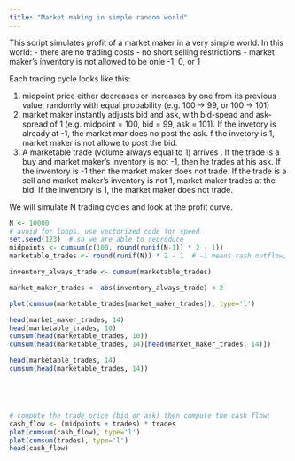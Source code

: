 ```yaml
---
title: "Market making in simple random world"
---
```


This script simulates profit of a market maker in a very simple world. In this world:
- there are no trading costs
- no short selling restrictions
- market maker's inventory is not allowed to be onle -1, 0, or 1

Each trading cycle looks like this:

1. midpoint price either decreases or increases by one from its previous value, randomly with equal probability (e.g. 100 -> 99, or 100 -> 101)
2. market maker instantly adjusts bid and ask, with bid-spead and ask-spread of 1 (e.g. midpoint = 100, bid = 99, ask = 101). If the invetory is already at -1, the market mar does no post the ask. f the invetory is 1, market maker is not allowe to post the bid.
3. A marketable trade (volume always equal to 1) arrives . If the trade is a buy and market maker's inventory is not -1, then he trades at his ask. If the inventory is -1 then the market maker does not trade. If the trade is a sell and market maker's inventory is not 1, market maker trades at the bid. If the inventory is 1, the market maker does not trade. 

We will simulate N trading cycles and look at the profit curve.


```r
N <- 10000
# avoid for loops, use vectorized code for speed
set.seed(123)  # so we are able to reproduce
midpoints <- cumsum(c(100, round(runif(N-1)) * 2 - 1))
marketable_trades <- round(runif(N)) * 2 - 1  # -1 means cash outflow, so market maker buys, or equivalently the bid is hit 

inventory_always_trade <- cumsum(marketable_trades)

market_maker_trades <- abs(inventory_always_trade) < 2

plot(cumsum(marketable_trades[market_maker_trades]), type='l')

head(market_maker_trades, 14)
head(marketable_trades, 10)
cumsum(head(marketable_trades, 10))
cumsum(head(marketable_trades, 14)[head(market_maker_trades, 14)])

head(marketable_trades, 14)
cumsum(head(marketable_trades, 14))





# compute the trade price (bid or ask) then compute the cash flow:
cash_flow <- (midpoints + trades) * trades
plot(cumsum(cash_flow), type='l')
plot(cumsum(trades), type='l')
head(cash_flow)
```

